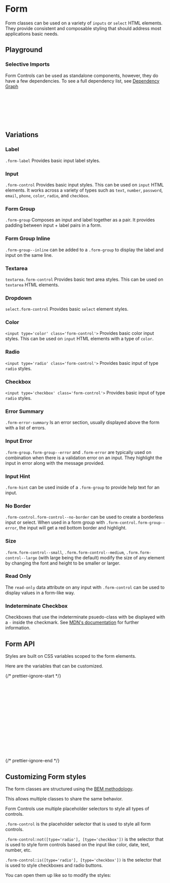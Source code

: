 
<Meta title="Content Components/Form" />

# Form

<div
  dangerouslySetInnerHTML={{
    __html: createSourceCodeLink({ link: 'components/form.css' }).outerHTML,
  }}
></div>

Form classes can be used on a variety of `inputs` or `select` HTML elements.
They provide consistent and composable styling that should address most applications basic needs.

## Playground

<Canvas of={FormGroupStories.Default} />
<Controls of={FormGroupStories.Default} />

### Selective Imports

Form Controls can be used as standalone components, however, they do have a few dependencies. To see a full dependency list, see [Dependency Graph](?path=/docs/overview-selective-imports--docs#dependencies)

```css
// Depends on
@import '@rolemodel/optics/dist/scss/core/tokens';
@import '@rolemodel/optics/dist/scss/core/base';

// Component
@import '@rolemodel/optics/dist/scss/components/form';
```

## Variations

### Label

`.form-label` Provides basic input label styles.

<Canvas of={LabelStories.Default} />

### Input

`.form-control` Provides basic input styles. This can be used on `input` HTML elements. It works across a variety of types such as `text`, `number`, `password`, `email`, `phone`, `color`, `radio`, and `checkbox`.

<Canvas of={InputStories.Default} />

### Form Group

`.form-group` Composes an input and label together as a pair. It provides padding between input + label pairs in a form.

<Canvas of={FormGroupStories.Default} />

### Form Group Inline

`.form-group--inline` can be added to a `.form-group` to display the label and input on the same line.

<Canvas of={FormGroupStories.Inline} />

### Textarea

`textarea.form-control` Provides basic text area styles. This can be used on `textarea` HTML elements.

<Canvas of={TextareaStories.Default} />
<Controls of={TextareaStories.Default} />

### Dropdown

`select.form-control` Provides basic `select` element styles.

<Canvas of={SelectStories.Default} />
<Controls of={SelectStories.Default} />

### Color

`<input type='color' class='form-control'>` Provides basic color input styles. This can be used on `input` HTML elements with a type of `color`.

<Canvas of={InputStories.Color} />

### Radio

`<input type='radio' class='form-control'>` Provides basic input of type `radio` styles.

<Canvas of={FormGroupStories.Radio} />

### Checkbox

`<input type='checkbox' class='form-control'>` Provides basic input of type `radio` styles.

<Canvas of={FormGroupStories.Checkbox} />

### Error Summary

`.form-error-summary` Is an error section, usually displayed above the form with a list of errors.

<Canvas of={ErrorSummaryStories.Default} />
<Controls of={ErrorSummaryStories.Default} />

### Input Error

`.form-group.form-group--error` and `.form-error` are typically used on combination when there is a validation error on an input. They highlight the input in error along with the message provided.

<Canvas of={FormGroupStories.Error} />

### Input Hint

`.form-hint` can be used inside of a `.form-group` to provide help text for an input.

<Canvas of={FormGroupStories.Hint} />

### No Border

`.form-control.form-control--no-border` can be used to create a borderless input or select. When used in a form group with `.form-control.form-group--error`, the input will get a red bottom border and highlight.

<Canvas of={FormGroupStories.NoBorder} />

### Size

`.form.form-control--small`, `.form.form-control--medium`, `.form.form-control--large` (with large being the default) modify the size of any element by changing the font and height to be smaller or larger.

<Canvas of={FormGroupStories.Small} />

### Read Only

The `read-only` data attribute on any input with `.form-control` can be used to display values in a form-like way.

<Canvas of={FormGroupStories.Readonly} />

### Indeterminate Checkbox

Checkboxes that use the indeterminate psuedo-class with be displayed with a `-` inside the checkmark.
See [MDN's documentation](https://developer.mozilla.org/en-US/docs/Web/CSS/:indeterminate) for further information.

<Canvas of={FormGroupStories.IndeterminateCheckbox} />

## Form API

Styles are built on CSS variables scoped to the form elements.

Here are the variables that can be customized.

{/* prettier-ignore-start */}
```css
// .form-control
--_op-form-control-height-small
--_op-form-control-height-medium
--_op-form-control-height-large
--_op-form-control-font-small
--_op-form-control-font-medium
--_op-form-control-font-large

// .form-control:not([type='radio'], [type='checkbox'])
--_op-form-control-opacity-disabled

// .form-control:is([type='radio'], [type='checkbox'])
--_op-form-control-height-small
--_op-form-control-height-medium
--_op-form-control-height-large
```
{/* prettier-ignore-end */}

## Customizing Form styles

<div
  dangerouslySetInnerHTML={{
    __html: createAlert({
      title: 'Important!',
      description: 'These patterns represent how to customize the style of the form for your project.',
    }).outerHTML,
  }}
></div>

The form classes are structured using the [BEM methodology](https://getbem.com/naming).

This allows multiple classes to share the same behavior.

Form Controls use multiple placeholder selectors to style all types of controls.

`.form-control` is the placeholder selector that is used to style all form controls.

`.form-control:not([type='radio'], [type='checkbox'])` is the selector that is used to style form controls based on the input like color, date, text, number, etc.

`.form-control:is([type='radio'], [type='checkbox'])` is the selector that is used to style checkboxes and radio buttons.

You can open them up like so to modify the styles:

```css
.form-control {
}
```
